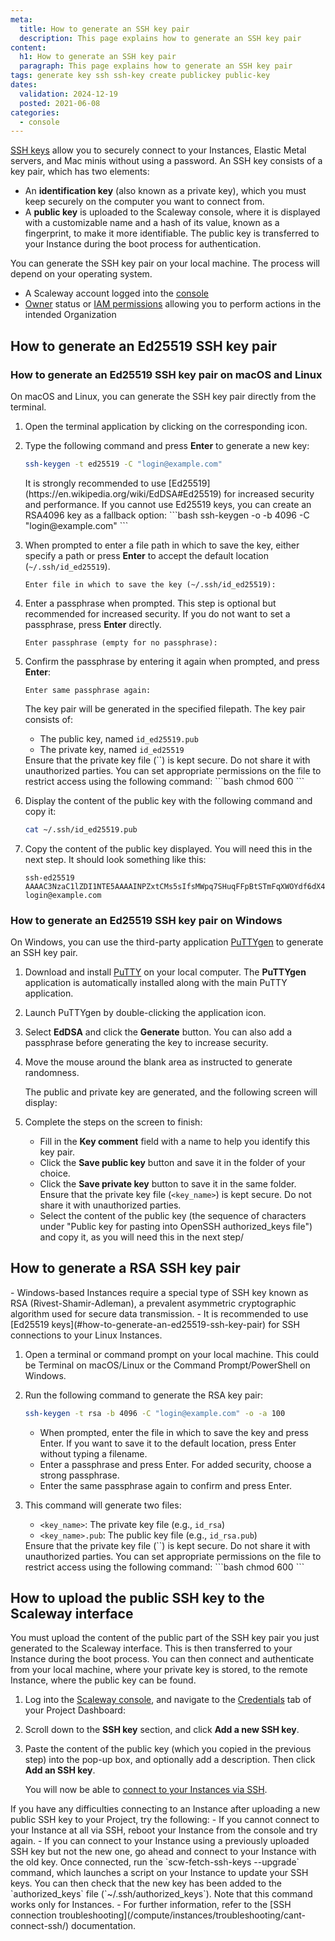 ```yaml
---
meta:
  title: How to generate an SSH key pair
  description: This page explains how to generate an SSH key pair
content:
  h1: How to generate an SSH key pair
  paragraph: This page explains how to generate an SSH key pair
tags: generate key ssh ssh-key create publickey public-key
dates:
  validation: 2024-12-19
  posted: 2021-06-08
categories:
  - console
---
```


[SSH keys](/identity-and-access-management/organizations-and-projects/concepts/#ssh-key) allow you to securely connect to your Instances, Elastic Metal servers, and Mac minis without using a password. An SSH key consists of a key pair, which has two elements:

- An **identification key** (also known as a private key), which you must keep securely on the computer you want to connect from.
- A **public key** is uploaded to the Scaleway console, where it is displayed with a customizable name and a hash of its value, known as a fingerprint, to make it more identifiable. The public key is transferred to your Instance during the boot process for authentication.

You can generate the SSH key pair on your local machine. The process will depend on your operating system.

<Macro id="requirements" />

- A Scaleway account logged into the [console](https://console.scaleway.com)
- [Owner](/identity-and-access-management/iam/concepts/#owner) status or [IAM permissions](/identity-and-access-management/iam/concepts/#permission) allowing you to perform actions in the intended Organization

## How to generate an Ed25519 SSH key pair

### How to generate an Ed25519 SSH key pair on macOS and Linux

On macOS and Linux, you can generate the SSH key pair directly from the terminal.

1. Open the terminal application by clicking on the corresponding icon.
    <Lightbox src="scaleway-terminal-icon.webp" alt="Terminal Icon"/>
2. Type the following command and press **Enter** to generate a new key:
    ```bash
    ssh-keygen -t ed25519 -C "login@example.com"
    ```
    <Message type="important">
        It is strongly recommended to use [Ed25519](https://en.wikipedia.org/wiki/EdDSA#Ed25519) for increased security and performance. If you cannot use Ed25519 keys, you can create an RSA4096 key as a fallback option:
        ```bash
        ssh-keygen -o -b 4096 -C "login@example.com"
        ```
    </Message>
3. When prompted to enter a file path in which to save the key, either specify a path or press **Enter** to accept the default location (`~/.ssh/id_ed25519`).
    ```
    Enter file in which to save the key (~/.ssh/id_ed25519):
    ```
4. Enter a passphrase when prompted. This step is optional but recommended for increased security. If you do not want to set a passphrase, press **Enter** directly.
    ```
    Enter passphrase (empty for no passphrase):
    ```
5. Confirm the passphrase by entering it again when prompted, and press **Enter**:
    ```
    Enter same passphrase again:
    ```

    The key pair will be generated in the specified filepath. The key pair consists of:
    - The public key, named `id_ed25519.pub`
    - The private key, named `id_ed25519`
    <Message type="important">
      Ensure that the private key file (`<key_name>`) is kept secure. Do not share it with unauthorized parties. You can set appropriate permissions on the file to restrict access using the following command:
      ```bash
      chmod 600 <key_name>
      ```
    </Message>
6. Display the content of the public key with the following command and copy it:
    ```bash
    cat ~/.ssh/id_ed25519.pub
    ```
7. Copy the content of the public key displayed. You will need this in the next step. It should look something like this:
    ```
    ssh-ed25519 AAAAC3NzaC1lZDI1NTE5AAAAINPZxtCMs5sIfsMWpq7SHuqFFpBtSTmFqXWOYdf6dX4i login@example.com
    ```

### How to generate an Ed25519 SSH key pair on Windows

On Windows, you can use the third-party application [PuTTYgen](https://www.chiark.greenend.org.uk/~sgtatham/putty/latest.html) to generate an SSH key pair.

1. Download and install [PuTTY](https://www.chiark.greenend.org.uk/~sgtatham/putty/latest.html) on your local computer. The **PuTTYgen** application is automatically installed along with the main PuTTY application.
    <Lightbox src="scaleway-puttygen-app.webp" alt="PuTTYgen App"/>
2. Launch PuTTYgen by double-clicking the application icon.
3. Select **EdDSA** and click the **Generate** button. You can also add a passphrase before generating the key to increase security.
    <Lightbox src="scaleway-puttygen-01.webp" alt="PuTTYgen Generate Key"/>
4. Move the mouse around the blank area as instructed to generate randomness.
    <Lightbox src="scaleway-puttygen-02.webp" alt="PuTTYgen Randomness"/>

    The public and private key are generated, and the following screen will display:
    <Lightbox src="scaleway-puttygen-03.webp" alt="PuTTYgen Keys Generated"/>
5. Complete the steps on the screen to finish:
    - Fill in the **Key comment** field with a name to help you identify this key pair.
    - Click the **Save public key** button and save it in the folder of your choice.
    - Click the **Save private key** button to save it in the same folder.
        <Message type="important">
            Ensure that the private key file (`<key_name>`) is kept secure. Do not share it with unauthorized parties.
        </Message>
    - Select the content of the public key (the sequence of characters under "Public key for pasting into OpenSSH authorized_keys file") and copy it, as you will need this in the next step/

## How to generate a RSA SSH key pair

<Message type="tip">
  - Windows-based Instances require a special type of SSH key known as RSA (Rivest-Shamir-Adleman), a prevalent asymmetric cryptographic algorithm used for secure data transmission.
  - It is recommended to use [Ed25519 keys](#how-to-generate-an-ed25519-ssh-key-pair) for SSH connections to your Linux Instances.
</Message>

1. Open a terminal or command prompt on your local machine. This could be Terminal on macOS/Linux or the Command Prompt/PowerShell on Windows.
2. Run the following command to generate the RSA key pair:
    ```bash
    ssh-keygen -t rsa -b 4096 -C "login@example.com" -o -a 100
    ```
    - When prompted, enter the file in which to save the key and press Enter. If you want to save it to the default location, press Enter without typing a filename.
    - Enter a passphrase and press Enter. For added security, choose a strong passphrase.
    - Enter the same passphrase again to confirm and press Enter.

3. This command will generate two files:
    - `<key_name>`: The private key file (e.g., `id_rsa`)
    - `<key_name>.pub`: The public key file (e.g., `id_rsa.pub`)
    <Message type="important">
      Ensure that the private key file (`<key_name>`) is kept secure. Do not share it with unauthorized parties. You can set appropriate permissions on the file to restrict access using the following command:
      ```bash
      chmod 600 <key_name>
      ```
    </Message>

## How to upload the public SSH key to the Scaleway interface

You must upload the content of the public part of the SSH key pair you just generated to the Scaleway interface. This is then transferred to your Instance during the boot process. You can then connect and authenticate from your local machine, where your private key is stored, to the remote Instance, where the public key can be found.

1. Log into the [Scaleway console](https://console.scaleway.com), and navigate to the [Credentials](/identity-and-access-management/iam/concepts/#api-key) tab of your Project Dashboard:
    <Lightbox src="scaleway-credentials-nav.webp" alt="" />
2. Scroll down to the **SSH key** section, and click **Add a new SSH key**.
    <Lightbox src="scaleway-ssh-keys.webp" alt="" />
3. Paste the content of the public key (which you copied in the previous step) into the pop-up box, and optionally add a description. Then click **Add an SSH key**.

    You will now be able to [connect to your Instances via SSH](/compute/instances/how-to/connect-to-instance/).

<Message type="tip">
  If you have any difficulties connecting to an Instance after uploading a new public SSH key to your Project, try the following:
    - If you cannot connect to your Instance at all via SSH, reboot your Instance from the console and try again.
    - If you can connect to your Instance using a previously uploaded SSH key but not the new one, go ahead and connect to your Instance with the old key. Once connected, run the `scw-fetch-ssh-keys --upgrade` command, which launches a script on your Instance to update your SSH keys. You can then check that the new key has been added to the `authorized_keys` file (`~/.ssh/authorized_keys`). Note that this command works only for Instances.
    - For further information, refer to the [SSH connection troubleshooting](/compute/instances/troubleshooting/cant-connect-ssh/) documentation.
</Message>


